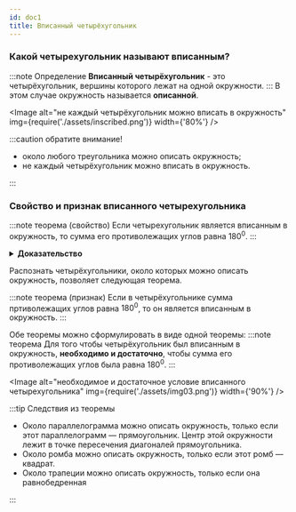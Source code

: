 ```yaml
---
id: doc1
title: Вписанный четырёхугольник
---
```



### Какой четырехугольник называют вписанным?

:::note Определение
**Вписанный четырёхугольник** - это четырёхугольник, вершины которого лежат на одной окружности.
:::
В этом случае окружность называется **описанной**.

<Image
  alt="не каждый четырёхугольник можно вписать в окружность"
  img={require('./assets/inscribed.png')}
  width={'80%'}
/>
<br />

:::caution обратите внимание!

- около любого треугольника можно описать
  окружность;
- не каждый четырёхугольник можно вписать в окружность.

:::

### Свойство и признак вписанного четырехугольника

:::note теорема (свойство)
Если четырехугольник является вписанным в окружность, то сумма его противолежащих углов равна $180^0.$
:::

<details>
  <summary>
    <b>Доказательство</b>
  </summary>
  <div>
    <div>
      <Image alt="" img={require('./assets/img02.png')} width={'60%'} />
      Пусть четырёхугольник <TeX math="ABCD" /> вписан в окружность. Докажем, что{' '}
      <TeX math="\angle A + \angle B = 180^0. " />
      <br />
      Так как углы <TeX math="A " /> и <TeX math="B " /> являются вписанными, то{' '}
      <TeX math="\angle A=\dfrac12" />
      &#9697;
      <TeX math="BCD" /> и <TeX math="\angle C=\dfrac12" />
      &#9697;
      <TeX math="DAB" /> (свойство вписанного угла).
      <br />
      Сумма этих дуг составляет окружность: &#9697;
      <TeX math="BCD" /> +&#9697;
      <TeX math="DAB=360^0." /> Из этого следует, что <TeX math="\angle A + \angle C =180^0." />
      <br />
      Аналогично: <TeX math="\angle B + \angle D =180^0." />
    </div>
  </div>
</details>

Распознать четырёхугольники, около которых можно описать окружность, позволяет следующая теорема.

:::note теорема (признак)
Если в четырёхугольнике сумма пртиволежащих углов равна $180^0$, то он является вписанным в окружность.
:::

Обе теоремы можно сформулировать в виде одной теоремы:
:::note теорема
Для того чтобы четырёхугольник был вписанным в окружность, **необходимо и достаточно**, чтобы сумма его противолежащих углов была равна $180^0$.
:::

<Image
  alt="необходимое и достаточное условие вписанного четырехугольника"
  img={require('./assets/img03.png')}
  width={'90%'}
/>

:::tip Следствия из теоремы

- Около параллелограмма можно описать окружность, только если этот параллелограмм — прямоугольник. Центр этой окружности лежит в точке пересечения диагоналей прямоугольника.
- Около ромба можно описать окружность, только если этот ромб — квадрат.
- Около трапеции можно описать окружность, только если она равнобедренная

:::
